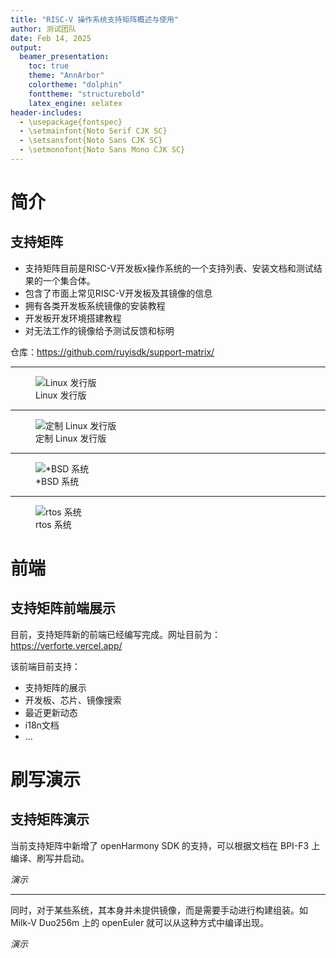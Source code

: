 ```yaml
---
title: "RISC-V 操作系统支持矩阵概述与使用"
author: 测试团队
date: Feb 14, 2025
output:
  beamer_presentation:
    toc: true
    theme: "AnnArbor"
    colortheme: "dolphin"
    fonttheme: "structurebold"
    latex_engine: xelatex
header-includes: 
  - \usepackage{fontspec}
  - \setmainfont{Noto Serif CJK SC}
  - \setsansfont{Noto Sans CJK SC}
  - \setmonofont{Noto Sans Mono CJK SC}
---
```


# 简介

## 支持矩阵

- 支持矩阵目前是RISC-V开发板x操作系统的一个支持列表、安装文档和测试结果的一个集合体。
- 包含了市面上常见RISC-V开发板及其镜像的信息
- 拥有各类开发板系统镜像的安装教程
- 开发板开发环境搭建教程
- 对无法工作的镜像给予测试反馈和标明

仓库：[https://github.com/ruyisdk/support-matrix/](https://github.com/ruyisdk/support-matrix/)

---

![Linux 发行版](./linux.png)

---

![定制 Linux 发行版](./customized.png)

---

![*BSD 系统](./bsd.png)

---

![rtos 系统](./rtos.png)

# 前端

## 支持矩阵前端展示

目前，支持矩阵新的前端已经编写完成。网址目前为：[https://verforte.vercel.app/](https://verforte.vercel.app/)

该前端目前支持：

- 支持矩阵的展示
- 开发板、芯片、镜像搜索
- 最近更新动态
- i18n文档
- ...

# 刷写演示

## 支持矩阵演示

当前支持矩阵中新增了 openHarmony SDK 的支持，可以根据文档在 BPI-F3 上编译、刷写并启动。

*演示*

---

同时，对于某些系统，其本身并未提供镜像，而是需要手动进行构建组装。如 Milk-V Duo256m 上的 openEuler 就可以从这种方式中编译出现。

*演示*